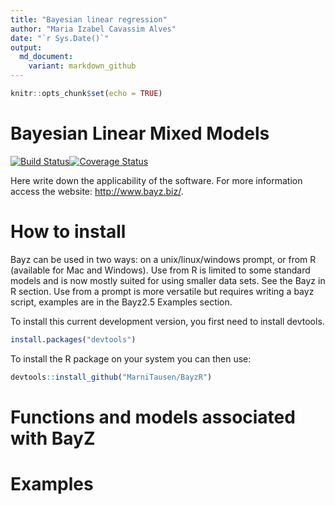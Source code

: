 ```yaml
---
title: "Bayesian linear regression"
author: "Maria Izabel Cavassim Alves"
date: "`r Sys.Date()`"
output:
  md_document:
    variant: markdown_github
---
```


```r
knitr::opts_chunk$set(echo = TRUE)
```

# Bayesian Linear Mixed Models
[![Build Status](https://travis-ci.org/MarniTausen/BayzR.svg?branch=master)](https://travis-ci.org/MarniTausen/BayzR)[![Coverage Status](https://coveralls.io/repos/github/MarniTausen/BayzR/badge.svg?branch=master)](https://coveralls.io/github/MarniTausen/BayzR?branch=master)

Here write down the applicability of the software. For more information access the website: <http://www.bayz.biz/>.


# How to install
Bayz can be used in two ways: on a unix/linux/windows prompt, or from
R (available for Mac and Windows). Use from R is limited to some
standard models and is now mostly suited for using smaller data
sets. See the Bayz in R section. Use from a prompt is more versatile
but requires writing a bayz script, examples are in the Bayz2.5
Examples section.


To install this current development version, you first need to install devtools.
```r
install.packages("devtools")
```

To install the R package on your system you can then use:
```r
devtools::install_github("MarniTausen/BayzR")
```


# Functions and models associated with BayZ

# Examples
